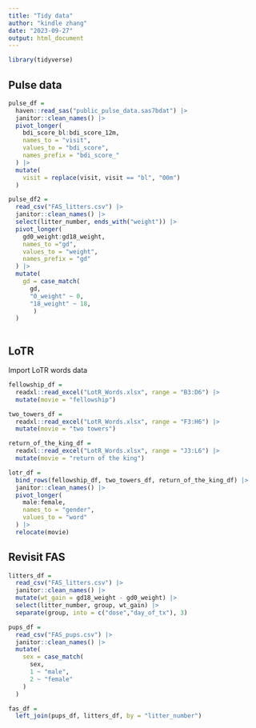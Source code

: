```yaml
---
title: "Tidy data"
author: "kindle zhang"
date: "2023-09-27"
output: html_document
---
```



```r
library(tidyverse)
```

## Pulse data

```r
pulse_df = 
  haven::read_sas("public_pulse_data.sas7bdat") |> 
  janitor::clean_names() |> 
  pivot_longer(
    bdi_score_bl:bdi_score_12m,
    names_to = "visit",
    values_to = "bdi_score",
    names_prefix = "bdi_score_"
  ) |> 
  mutate(
    visit = replace(visit, visit == "bl", "00m")
  )

pulse_df2 = 
  read_csv("FAS_litters.csv") |> 
  janitor::clean_names() |> 
  select(litter_number, ends_with("weight")) |> 
  pivot_longer(
    gd0_weight:gd18_weight,
    names_to ="gd",
    values_to = "weight",
    names_prefix = "gd"
  ) |> 
  mutate(
    gd = case_match(
      gd,
      "0_weight" ~ 0,
      "18_weight" ~ 18,
       )
  )
  
```
## LoTR

Import LoTR words data

```r
fellowship_df = 
  readxl::read_excel("LotR_Words.xlsx", range = "B3:D6") |> 
  mutate(movie = "fellowship")

two_towers_df = 
  readxl::read_excel("LotR_Words.xlsx", range = "F3:H6") |> 
  mutate(movie = "two towers")

return_of_the_king_df = 
  readxl::read_excel("LotR_Words.xlsx", range = "J3:L6") |> 
  mutate(movie = "return of the king")

lotr_df = 
  bind_rows(fellowship_df, two_towers_df, return_of_the_king_df) |> 
  janitor::clean_names() |>
  pivot_longer(
    male:female,
    names_to = "gender",
    values_to = "word"
  ) |> 
  relocate(movie)
```
## Revisit FAS

```r
litters_df = 
  read_csv("FAS_litters.csv") |> 
  janitor::clean_names() |> 
  mutate(wt_gain = gd18_weight - gd0_weight) |> 
  select(litter_number, group, wt_gain) |> 
  separate(group, into = c("dose","day_of_tx"), 3)

pups_df = 
  read_csv("FAS_pups.csv") |>
  janitor::clean_names() |> 
  mutate(
    sex = case_match(
      sex,
      1 ~ "male",
      2 ~ "female"
    )
  )

fas_df = 
  left_join(pups_df, litters_df, by = "litter_number")
```


